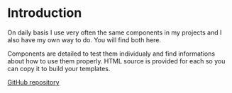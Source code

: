 
<Meta title="Getting started/Introduction" />

# Introduction

On daily basis I use very often the same components in my projects and I also have my own way to do. You will find both here.

Components are detailed to test them individualy and find informations about how to use them properly. HTML source is provided for each so you can copy it to build your templates.

[GitHub repository](https://github.com/Guirec/common-front-tools)
